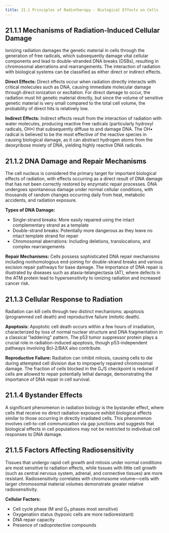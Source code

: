 ```yaml
---
title: 21.1 Principles of Radiotherapy - Biological Effects on Cells
---
```




## 21.1.1 Mechanisms of Radiation-Induced Cellular Damage

Ionizing radiation damages the genetic material in cells through the generation of free radicals, which subsequently damage vital cellular components and lead to double-stranded DNA breaks (DSBs), resulting in chromosomal aberrations and rearrangements. The interaction of radiation with biological systems can be classified as either direct or indirect effects. 

**Direct Effects:**
Direct effects occur when radiation directly interacts with critical molecules such as DNA, causing immediate molecular damage through direct ionization or excitation. For direct damage to occur, the radiation must hit genetic material directly, but since the volume of sensitive genetic material is very small compared to the total cell volume, the probability of direct hits is relatively low.

**Indirect Effects:**
Indirect effects result from the interaction of radiation with water molecules, producing reactive free radicals (particularly hydroxyl radicals, OH•) that subsequently diffuse to and damage DNA. The OH• radical is believed to be the most effective of the reactive species in causing biological damage, as it can abstract hydrogen atoms from the deoxyribose moiety of DNA, yielding highly reactive DNA radicals.

## 21.1.2 DNA Damage and Repair Mechanisms

The cell nucleus is considered the primary target for important biological effects of radiation, with effects occurring as a direct result of DNA damage that has not been correctly restored by enzymatic repair processes. DNA undergoes spontaneous damage under normal cellular conditions, with thousands of random changes occurring daily from heat, metabolic accidents, and radiation exposure.

**Types of DNA Damage:**
- Single-strand breaks: More easily repaired using the intact complementary strand as a template
- Double-strand breaks: Potentially more dangerous as they leave no intact template strand for repair
- Chromosomal aberrations: Including deletions, translocations, and complex rearrangements

**Repair Mechanisms:**
Cells possess sophisticated DNA repair mechanisms including nonhomologous end-joining for double-strand breaks and various excision repair pathways for base damage. The importance of DNA repair is illustrated by diseases such as ataxia-telangiectasia (AT), where defects in the ATM protein lead to hypersensitivity to ionizing radiation and increased cancer risk.

## 21.1.3 Cellular Response to Radiation

Radiation can kill cells through two distinct mechanisms: apoptosis (programmed cell death) and reproductive failure (mitotic death).

**Apoptosis:**
Apoptotic cell death occurs within a few hours of irradiation, characterized by loss of normal nuclear structure and DNA fragmentation in a classical "laddering" pattern. The p53 tumor suppressor protein plays a crucial role in radiation-induced apoptosis, though p53-independent pathways involving Bcl-2/BAX also contribute.

**Reproductive Failure:**
Radiation can inhibit mitosis, causing cells to die during attempted cell division due to improperly repaired chromosomal damage. The fraction of cells blocked in the G₁/S checkpoint is reduced if cells are allowed to repair potentially lethal damage, demonstrating the importance of DNA repair in cell survival.

## 21.1.4 Bystander Effects

A significant phenomenon in radiation biology is the bystander effect, where cells that receive no direct radiation exposure exhibit biological effects similar to those occurring in directly irradiated cells. This phenomenon involves cell-to-cell communication via gap junctions and suggests that biological effects in cell populations may not be restricted to individual cell responses to DNA damage.

## 21.1.5 Factors Affecting Radiosensitivity

Tissues that undergo rapid cell growth and mitosis under normal conditions are most sensitive to radiation effects, while tissues with little cell growth (such as central nervous system, adrenal, and connective tissues) are more resistant. Radiosensitivity correlates with chromosome volume—cells with larger chromosomal material volumes demonstrate greater relative radiosensitivity.

**Cellular Factors:**
- Cell cycle phase (M and G₂ phases most sensitive)
- Oxygenation status (hypoxic cells are more radioresistant)
- DNA repair capacity
- Presence of radioprotective compounds
